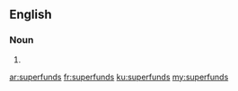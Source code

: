 ==English==

===Noun===
{{head|en|plural}}

# {{plural of|superfund|lang=en}}

[[ar:superfunds]]
[[fr:superfunds]]
[[ku:superfunds]]
[[my:superfunds]]